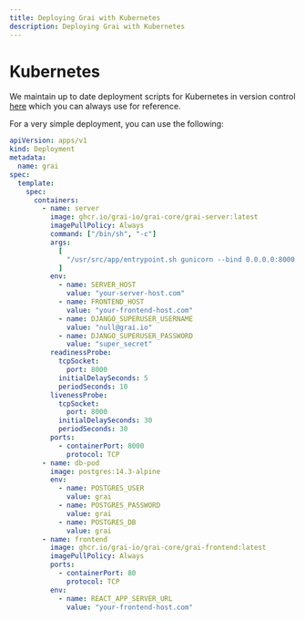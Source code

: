 ```yaml
---
title: Deploying Grai with Kubernetes
description: Deploying Grai with Kubernetes
---
```


# Kubernetes

We maintain up to date deployment scripts for Kubernetes in version control [here](https://github.com/grai-io/grai-core/blob/master/examples/deployment/k8s/deployment.yaml)
which you can always use for reference.

For a very simple deployment, you can use the following:

```yaml copy
apiVersion: apps/v1
kind: Deployment
metadata:
  name: grai
spec:
  template:
    spec:
      containers:
        - name: server
          image: ghcr.io/grai-io/grai-core/grai-server:latest
          imagePullPolicy: Always
          command: ["/bin/sh", "-c"]
          args:
            [
              "/usr/src/app/entrypoint.sh gunicorn --bind 0.0.0.0:8000 the_guide.wsgi",
            ]
          env:
            - name: SERVER_HOST
              value: "your-server-host.com"
            - name: FRONTEND_HOST
              value: "your-frontend-host.com"
            - name: DJANGO_SUPERUSER_USERNAME
              value: "null@grai.io"
            - name: DJANGO_SUPERUSER_PASSWORD
              value: "super_secret"
          readinessProbe:
            tcpSocket:
              port: 8000
            initialDelaySeconds: 5
            periodSeconds: 10
          livenessProbe:
            tcpSocket:
              port: 8000
            initialDelaySeconds: 30
            periodSeconds: 30
          ports:
            - containerPort: 8000
              protocol: TCP
        - name: db-pod
          image: postgres:14.3-alpine
          env:
            - name: POSTGRES_USER
              value: grai
            - name: POSTGRES_PASSWORD
              value: grai
            - name: POSTGRES_DB
              value: grai
        - name: frontend
          image: ghcr.io/grai-io/grai-core/grai-frontend:latest
          imagePullPolicy: Always
          ports:
            - containerPort: 80
              protocol: TCP
          env:
            - name: REACT_APP_SERVER_URL
              value: "your-frontend-host.com"
```
